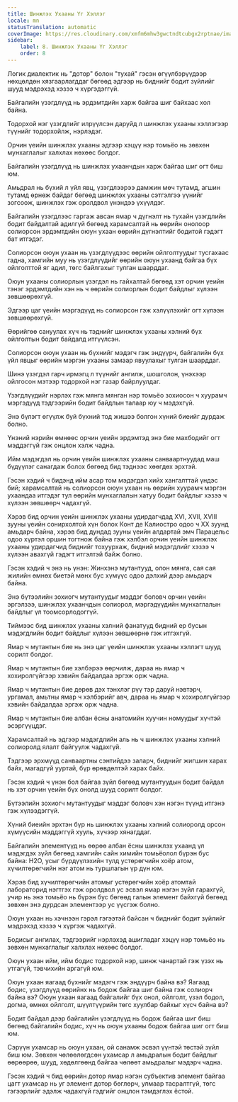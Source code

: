 ```yaml
---
title: Шинжлэх Ухааны Үг Хэллэг
locale: mn
statusTranslation: automatic
coverImage: https://res.cloudinary.com/xmfm6mhw3gwctndtcubgx2rptnae/image/upload/v1741354419/small_cover_la_gran_rebelion_28716e29d2.webp
sidebar:
    label: 8. Шинжлэх Ухааны Үг Хэллэг
    order: 8
---
```

Логик диалектик нь "дотор" болон "тухай" гэсэн өгүүлбэрүүдээр нөхцөлдөн хязгаарлагддаг бөгөөд эдгээр нь биднийг бодит зүйлийг шууд мэдрэхэд хэзээ ч хүргэдэггүй.

Байгалийн үзэгдлүүд нь эрдэмтдийн харж байгаа шиг байхаас хол байна.

Тодорхой нэг үзэгдлийг илрүүлсэн даруйд л шинжлэх ухааны хэллэгээр түүнийг тодорхойлж, нэрлэдэг.

Орчин үеийн шинжлэх ухааны эдгээр хэцүү нэр томьёо нь зөвхөн мунхаглалыг халхлах нөхөөс болдог.

Байгалийн үзэгдлүүд нь шинжлэх ухаанчдын харж байгаа шиг огт биш юм.

Амьдрал нь бүхий л үйл явц, үзэгдлээрээ дамжин мөч тутамд, агшин тутамд өрнөж байдаг бөгөөд шинжлэх ухааны сэтгэлгээ үүнийг зогсоож, шинжлэх гэж оролдвол үнэндээ үхүүлдэг.

Байгалийн үзэгдлээс гаргаж авсан ямар ч дүгнэлт нь тухайн үзэгдлийн бодит байдалтай адилгүй бөгөөд харамсалтай нь өөрийн онолоор солиорсон эрдэмтдийн оюун ухаан өөрийн дүгнэлтийг бодитой гэдэгт бат итгэдэг.

Солиорсон оюун ухаан нь үзэгдлүүдээс өөрийн ойлголтуудыг тусгахаас гадна, хамгийн муу нь үзэгдлүүдийг өөрийн оюун ухаанд байгаа бүх ойлголттой яг адил, төгс байлгахыг тулган шаарддаг.

Оюун ухааны солиорлын үзэгдэл нь гайхалтай бөгөөд хэт орчин үеийн тэнэг эрдэмтдийн хэн нь ч өөрийн солиорлын бодит байдлыг хүлээн зөвшөөрөхгүй.

Эдгээр цаг үеийн мэргэдүүд нь солиорсон гэж хэлүүлэхийг огт хүлээн зөвшөөрөхгүй.

Өөрийгөө сануулах хүч нь тэднийг шинжлэх ухааны хэлний бүх ойлголтын бодит байдалд итгүүлсэн.

Солиорсон оюун ухаан нь бүхнийг мэдэгч гэж эндүүрч, байгалийн бүх үйл явцыг өөрийн мэргэн ухааны замаар явуулахыг тулган шаарддаг.

Шинэ үзэгдэл гарч ирмэгц л түүнийг ангилж, шошголон, үнэхээр ойлгосон мэтээр тодорхой нэг газар байрлуулдаг.

Үзэгдлүүдийг нэрлэх гэж мянга мянган нэр томьёо зохиосон ч хуурамч мэргэдүүд тэдгээрийн бодит байдлын талаар юу ч мэдэхгүй.

Энэ бүлэгт өгүүлж буй бүхний тод жишээ болгон хүний биеийг дурдаж болно.

Үнэний нэрийн өмнөөс орчин үеийн эрдэмтэд энэ бие махбодийг огт мэддэггүй гэж онцлон хэлж чадна.

Ийм мэдэгдэл нь орчин үеийн шинжлэх ухааны санваартнуудад маш бүдүүлэг санагдаж болох бөгөөд бид тэднээс хөөгдөх эрхтэй.

Гэсэн хэдий ч бидэнд ийм асар том мэдэгдэл хийх хангалттай үндэс бий; харамсалтай нь солиорсон оюун ухаан нь өөрийн хуурамч мэргэн ухаандаа итгэдэг тул өөрийн мунхаглалын хатуу бодит байдлыг хэзээ ч хүлээн зөвшөөрч чадахгүй.

Хэрэв бид орчин үеийн шинжлэх ухааны удирдагчдад XVI, XVII, XVIII зууны үеийн сонирхолтой хүн болох Конт де Калиостро одоо ч XX зуунд амьдарч байна, хэрэв бид дундад зууны үеийн алдартай эмч Парацельс одоо хүртэл оршин тогтнож байна гэж хэлбэл орчин үеийн шинжлэх ухааны удирдагчид биднийг тохуурхаж, бидний мэдэгдлийг хэзээ ч хүлээн авахгүй гэдэгт итгэлтэй байж болно.

Гэсэн хэдий ч энэ нь үнэн: Жинхэнэ мутантууд, олон мянга, сая сая жилийн өмнөх биетэй мөнх бус хүмүүс одоо дэлхий дээр амьдарч байна.

Энэ бүтээлийн зохиогч мутантуудыг мэддэг боловч орчин үеийн эргэлзээ, шинжлэх ухаанчдын солиорол, мэргэдүүдийн мунхаглалын байдлыг үл тоомсорлодоггүй.

Тиймээс бид шинжлэх ухааны хэлний фанатууд бидний ер бусын мэдэгдлийн бодит байдлыг хүлээн зөвшөөрнө гэж итгэхгүй.

Ямар ч мутантын бие нь энэ цаг үеийн шинжлэх ухааны хэллэгт шууд сорилт болдог.

Ямар ч мутантын бие хэлбэрээ өөрчилж, дараа нь ямар ч хохиролгүйгээр хэвийн байдалдаа эргэж орж чадна.

Ямар ч мутантын бие дөрөв дэх тэнхлэг рүү тэр даруй нэвтэрч, ургамал, амьтны ямар ч хэлбэрийг авч, дараа нь ямар ч хохиролгүйгээр хэвийн байдалдаа эргэж орж чадна.

Ямар ч мутантын бие албан ёсны анатомийн хуучин номуудыг хүчтэй эсэргүүцдэг.

Харамсалтай нь эдгээр мэдэгдлийн аль нь ч шинжлэх ухааны хэлний солиоролд ялалт байгуулж чадахгүй.

Тэдгээр эрхмүүд санваартны сэнтийдээ заларч, биднийг жигшин харах байх, магадгүй ууртай, бүр өрөвдөлтэй харах байх.

Гэсэн хэдий ч үнэн бол байгаа зүйл бөгөөд мутантуудын бодит байдал нь хэт орчин үеийн бүх онолд шууд сорилт болдог.

Бүтээлийн зохиогч мутантуудыг мэддэг боловч хэн нэгэн түүнд итгэнэ гэж хүлээдэггүй.

Хүний биеийн эрхтэн бүр нь шинжлэх ухааны хэлний солиоролд орсон хүмүүсийн мэддэггүй хууль, хүчээр хянагддаг.

Байгалийн элементүүд нь өөрөө албан ёсны шинжлэх ухаанд үл мэдэгдэх зүйл бөгөөд хамгийн сайн химийн томьёолол бүрэн бус байна: H2O, усыг бүрдүүлэхийн тулд устөрөгчийн хоёр атом, хүчилтөрөгчийн нэг атом нь туршлагын үр дүн юм.

Хэрэв бид хүчилтөрөгчийн атомыг устөрөгчийн хоёр атомтай лабораторид нэгтгэх гэж оролдвол ус эсвэл ямар нэгэн зүйл гарахгүй, учир нь энэ томьёо нь бүрэн бус бөгөөд галын элемент байхгүй бөгөөд зөвхөн энэ дурдсан элементээр ус үүсгэж болно.

Оюун ухаан нь хэчнээн гэрэл гэгээтэй байсан ч биднийг бодит зүйлийг мэдрэхэд хэзээ ч хүргэж чадахгүй.

Бодисыг ангилах, тэдгээрийг нэрлэхэд ашигладаг хэцүү нэр томьёо нь зөвхөн мунхаглалыг халхлах нөхөөс болдог.

Оюун ухаан ийм, ийм бодис тодорхой нэр, шинж чанартай гэж үзэх нь утгагүй, тэвчихийн аргагүй юм.

Оюун ухаан яагаад бүхнийг мэдэгч гэж эндүүрч байна вэ? Яагаад бодис, үзэгдлүүд өөрийнх нь бодож байгаа шиг байна гэж солиорч байна вэ? Оюун ухаан яагаад байгалийг бүх онол, ойлголт, үзэл бодол, догма, өмнөх ойлголт, шүүлтүүрийн төгс хуулбар байхыг хүсч байна вэ?

Бодит байдал дээр байгалийн үзэгдлүүд нь бодож байгаа шиг биш бөгөөд байгалийн бодис, хүч нь оюун ухааны бодож байгаа шиг огт биш юм.

Сэрүүн ухамсар нь оюун ухаан, ой санамж эсвэл үүнтэй төстэй зүйл биш юм. Зөвхөн чөлөөлөгдсөн ухамсар л амьдралын бодит байдлыг өөрөөрөө, шууд, хөдөлгөөнд байгаа чөлөөт амьдралыг мэдэрч чадна.

Гэсэн хэдий ч бид өөрийн дотор ямар нэгэн субъектив элемент байгаа цагт ухамсар нь уг элемент дотор бөглөрч, улмаар тасралтгүй, төгс гэгээрлийг эдэлж чадахгүй гэдгийг онцлон тэмдэглэх ёстой.
